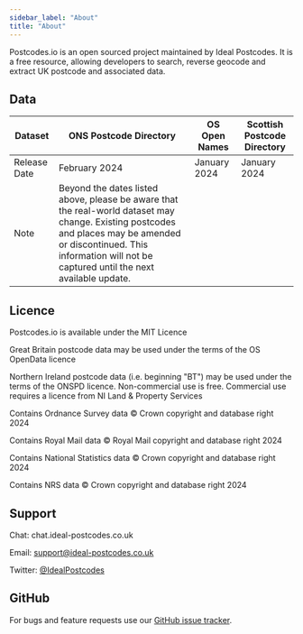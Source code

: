 ```yaml
---
sidebar_label: "About"
title: "About"
---
```


Postcodes.io is an open sourced project maintained by Ideal Postcodes.
It is a free resource, allowing developers to search, reverse geocode and extract UK postcode and associated data.

## Data

| Dataset      | ONS Postcode Directory                                                                                                                                                                                                      | OS Open Names | Scottish Postcode Directory |
| ------------ | --------------------------------------------------------------------------------------------------------------------------------------------------------------------------------------------------------------------------- | ------------- | --------------------------- |
| Release Date | February 2024                                                                                                                                                                                                               | January 2024  | January 2024                |
| Note         | Beyond the dates listed above, please be aware that the real-world dataset may change. Existing postcodes and places may be amended or discontinued. This information will not be captured until the next available update. |

## Licence

Postcodes.io is available under the MIT Licence

Great Britain postcode data may be used under the terms of the OS OpenData licence

Northern Ireland postcode data (i.e. beginning "BT") may be used under the terms of the ONSPD licence. Non-commercial use is free. Commercial use requires a licence from NI Land & Property Services

Contains Ordnance Survey data © Crown copyright and database right 2024

Contains Royal Mail data © Royal Mail copyright and database right 2024

Contains National Statistics data © Crown copyright and database right 2024

Contains NRS data © Crown copyright and database right 2024

## Support

Chat: chat.ideal-postcodes.co.uk

Email: support@ideal-postcodes.co.uk

Twitter: [@IdealPostcodes](https://twitter.com/idealpostcodes)

## GitHub

For bugs and feature requests use our [GitHub issue tracker](https://github.com/ideal-postcodes/postcodes.io/issues).
